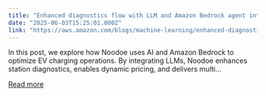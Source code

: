 ```yaml
---
title: "Enhanced diagnostics flow with LLM and Amazon Bedrock agent integration"
date: "2025-06-03T15:25:01.000Z"
link: "https://aws.amazon.com/blogs/machine-learning/enhanced-diagnostics-flow-with-llm-and-amazon-bedrock-agent-integration/"
---
```


In this post, we explore how Noodoe uses AI and Amazon Bedrock to optimize EV charging operations. By integrating LLMs, Noodoe enhances station diagnostics, enables dynamic pricing, and delivers multi...

[Read more](https://aws.amazon.com/blogs/machine-learning/enhanced-diagnostics-flow-with-llm-and-amazon-bedrock-agent-integration/)
